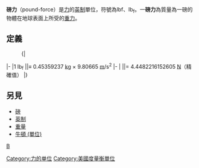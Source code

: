 {{unreferenced|time=2017-04-09T03:33:48+00:00}}
'''磅力'''（pound-force）是[[力|力]]的[[英制|英制]]單位，符號為lbf、lb<sub>f</sub>。一'''磅力'''為質量為一磅的物體在地球表面上所受的[[重力|重力]]。

== 定義 ==
:{|
|-
|1 lb<sub>f</sub> ||≡ 0.45359237 [[千克|kg]] × 9.80665 [[米_(單位)|m]]/s<sup>2</sup>
|-
|                      ||= 4.4482216152605 [[牛頓_(單位)|N]]（精確值）
|}

== 另見 ==

* [[磅|磅]]
* [[英制|英制]]
* [[重量|重量]]
* [[牛頓_(單位)|牛頓 (單位)]]


[[category:重量單位|B]]
[[Category:力的单位|Category:力的单位]]
[[Category:美國度量衡單位|Category:美國度量衡單位]]